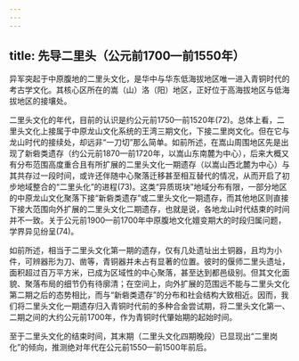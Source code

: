 ```yaml
---
---
---
```

title: 先导二里头（公元前1700—前1550年）
---




异军突起于中原腹地的二里头文化，是华中与华东低海拔地区唯一进入青铜时代的考古学文化。其核心区所在的嵩（山）洛（阳）地区，正好位于高海拔地区与低海拔地区的接壤处。

二里头文化的年代，目前的认识是约公元前1750—前1520年(72)。总体上看，二里头文化上接属于中原龙山文化系统的王湾三期文化，下接二里岗文化。但在它与龙山时代的接续处，却远非“一刀切”那么简单。如前所述，在嵩山周围地区先是出现了新砦类遗存（约公元前1870—前1720年，以嵩山东南麓为中心），后来大概又有分布范围高度重合且有所扩展的二里头文化一期遗存（以嵩山西北麓为中心）与其共存过一段时间，或许还伴随中心聚落迁移甚至相互替代的情况，从而开启了初步地域整合的“二里头化”的进程(73)。这类“异质斑块”地域分布有限，一部分地区的中原龙山文化聚落下接“新砦类遗存”或二里头文化一期遗存，而其他地区则直接下接大范围向外扩展的二里头文化二期遗存，也就是说，各地龙山时代结束的时间并不一致。关于公元前1900—前1700年中原腹地文化嬗变期大的时段归属问题，学界异见纷呈(74)。

如前所述，相当于二里头文化第一期的遗存，仅有几处遗址出土铜器，且均为小件，可辨器形为刀、凿等，青铜器并未占有显著的位置。彼时的偃师二里头遗址，面积超过百万平方米，已成为区域性的中心聚落，甚至达到都邑级别。但其文化面貌、聚落布局的细节仍有待廓清；在空间上，向外扩展的范围远不能与二里头文化第二期之后的态势相比，而与“新砦类遗存”的分布和社会结构大致相近。因而，我们将二里头文化一期遗存归入青铜时代前的多种合金尝试期，将二里头文化第一、二期之间的大约公元前1700年，作为青铜时代肇始期的起始时间。

至于二里头文化的结束时间，其末期（二里头文化四期晚段）已显现出“二里岗化”的倾向，推测绝对年代在公元前1550—前1500年前后。